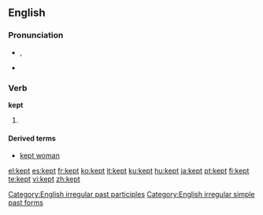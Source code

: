==English==

{{rank|fire|lost|human|381|kept|business|mean|manner}}

===Pronunciation===
* {{IPA|/ˈkɛpt/}}, {{SAMPA|/"kEpt/}}
* {{audio|en-us-kept.ogg|Audio (US)}}
*: {{rhymes|ɛpt}}

===Verb===
'''kept'''

# {{past of|[[keep]]}}

====Derived terms====
*[[kept woman]]

[[Category:English irregular past participles]]
[[Category:English irregular simple past forms]]

[[el:kept]]
[[es:kept]]
[[fr:kept]]
[[ko:kept]]
[[it:kept]]
[[ku:kept]]
[[hu:kept]]
[[ja:kept]]
[[pt:kept]]
[[fi:kept]]
[[te:kept]]
[[vi:kept]]
[[zh:kept]]